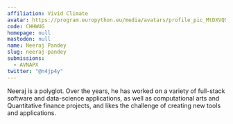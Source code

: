 ```yaml
---
affiliation: Vivid Climate
avatar: https://program.europython.eu/media/avatars/profile_pic_MtDXVQ5_hTyMfCa.jpeg
code: CHHWUG
homepage: null
mastodon: null
name: Neeraj Pandey
slug: neeraj-pandey
submissions:
  - AVNAPX
twitter: "@n4jp4y"
---
```


Neeraj is a polyglot. Over the years, he has worked on a variety of full-stack
software and data-science applications, as well as computational arts and
Quantitative finance projects, and likes the challenge of creating new tools and
applications.
